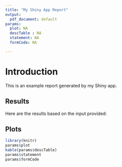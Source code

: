 ```yaml
---
title: "My Shiny App Report"
output:
  pdf_document: default
params:
  plot: NA
  descTable : NA
  statement: NA
  formCode: NA

---
```


# Introduction

This is an example report generated by my Shiny app.

## Results

Here are the results based on the input provided:


## Plots
```r
library(knitr)
params$plot
kable(params$descTable)
params$statement
params$formCode
```




